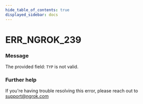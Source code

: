 ```yaml
---
hide_table_of_contents: true
displayed_sidebar: docs
---
```



# ERR_NGROK_239

### Message

The provided field: `TYP` is not valid.

### Further help

If you're having trouble resolving this error, please reach out to [support@ngrok.com](mailto:support@ngrok.com?subject=Help%20with%20ERR_NGROK_239)

<ErrorDetails error="err_ngrok_239" />
